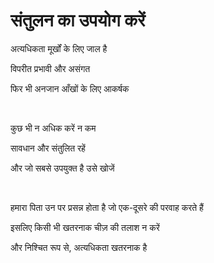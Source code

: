 # संतुलन का उपयोग करें

अत्यधिकता मूर्खों के लिए जाल है

विपरीत प्रभावी और असंगत

फिर भी अनजान आँखों के लिए आकर्षक

<p></p>

<br />

कुछ भी न अधिक करें न कम

सावधान और संतुलित रहें

और जो सबसे उपयुक्त है उसे खोजें

<p></p>

<br />

हमारा पिता उन पर प्रसन्न होता है जो एक-दूसरे की परवाह करते हैं

इसलिए किसी भी खतरनाक चीज़ की तलाश न करें

और निश्चित रूप से, अत्यधिकता खतरनाक है

<p></p>